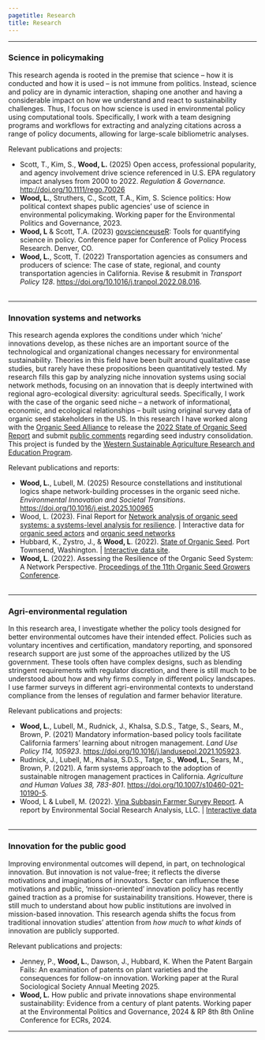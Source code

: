 ```yaml
---
pagetitle: Research
title: Research
---
```

<style type="text/css">
h1.title {
  text-align: center;
}
</style>


*** 

### Science in policymaking

This research agenda is rooted in the premise that science – how it is conducted and how it is used – is not immune from politics. Instead, science and policy are in dynamic interaction, shaping one another and having a considerable impact on how we understand and react to sustainability challenges. Thus, I focus on how science is used in environmental policy using computational tools. Specifically, I work with a team designing programs and workflows for extracting and analyzing citations across a range of policy documents, allowing for large-scale bibliometric analyses.


Relevant publications and projects:  

* Scott, T., Kim, S., **Wood, L.** (2025) Open access, professional popularity, and agency involvement drive science referenced in U.S. EPA regulatory impact analyses from 2000 to 2022. *Regulation & Governance.* [http://doi.org/10.1111/rego.70026](http://doi.org/10.1111/rego.70026)  
* **Wood, L.**, Struthers, C., Scott, T.A., Kim, S. Science politics: How political context shapes public agencies’ use of science in environmental policymaking. Working paper for the Environmental Politics and Governance, 2023.  
* **Wood, L** & Scott, T.A. (2023) [govscienceuseR](https://github.com/govscienceuseR): Tools for quantifying science in policy. Conference paper for Conference of Policy Process Research. Denver, CO.   
* **Wood, L.**, Scott, T. (2022) Transportation agencies as consumers and producers of science: The case of state, regional, and county transportation agencies in California. Revise & resubmit in *Transport Policy 128*. [https://doi.org/10.1016/j.tranpol.2022.08.016](https://doi.org/10.1016/j.tranpol.2022.08.016).   
<br>

*** 

### Innovation systems and networks 

<!---<img height="350" style="float: right; margin-left: 2em;" src="img/field.jpg"> --->

This research agenda explores the conditions under which ‘niche’ innovations develop, as these niches are an important source of the technological and organizational changes necessary for environmental sustainability. Theories in this field have been built around qualitative case studies, but rarely have these propositions been quantitatively tested. My research fills this gap by analyzing niche innovation systems using social network methods, focusing on an innovation that is deeply intertwined with regional agro-ecological diversity: agricultural seeds. Specifically, I work with the case of the organic seed niche – a network of informational, economic, and ecological relationships – built using original survey data of organic seed stakeholders in the US. In this research I have worked along with the [Organic Seed Alliance](https://seedalliance.org/) to release the [2022 State of Organic Seed Report](https://stateoforganicseed.org/state-of-organic-seed-2022/) and submit [public comments](https://seedalliance.org/2022/osa-provides-comments-to-usda-on-corporate-consolidation-and-control-over-seed/) regarding seed industry consolidation. This project is funded by the [Western Sustainable Agriculture Research and Education Program](https://projects.sare.org/sare_project/GW20-216/). 

Relevant publications and reports:  

* **Wood, L.**, Lubell, M. (2025) Resource constellations and institutional logics shape network-building processes in the organic seed niche. *Environmental Innovation and Societal Transitions*. [https://doi.org/10.1016/j.eist.2025.100965](https://doi.org/10.1016/j.eist.2025.100965)   
* Wood, L. (2023). Final Report for [Network analysis of organic seed systems: a systems-level analysis for resilience](https://projects.sare.org/project-reports/gw20-216/). | Interactive data for [organic seed actors](https://liza-wood.shinyapps.io/actors-organic-seed-innovation/) and [organic seed networks](https://liza-wood.shinyapps.io/network-organic-seed-innovation/)  
* Hubbard, K., Zystro, J., & **Wood, L**. (2022). [State of Organic Seed](https://stateoforganicseed.org/state-of-organic-seed-2022/). Port Townsend, Washington. | [Interactive data site](https://organicseed.shinyapps.io/SOSData/). 
* **Wood, L**. (2022). Assessing the Resilience of the Organic Seed System: A Network Perspective. [Proceedings of the 11th Organic Seed Growers Conference](https://seedalliance.org/wp-content/uploads/2022/03/2022-OSGC-Proceedings-Final.pdf).   
<br>

*** 

### Agri-environmental regulation 

In this research area, I investigate whether the policy tools designed for better environmental outcomes have their intended effect. Policies such as voluntary incentives and certification, mandatory reporting, and sponsored research support are just some of the approaches utilized by the US government. These tools often have complex designs, such as blending stringent requirements with regulator discretion, and there is still much to be understood about how and why firms comply in different policy landscapes. I use farmer surveys in different agri-environmental contexts to understand compliance from the lenses of regulation and farmer behavior literature.

Relevant publications and projects:  

* **Wood, L.**, Lubell, M., Rudnick, J., Khalsa, S.D.S., Tatge, S., Sears, M., Brown, P. (2021) Mandatory information-based policy tools facilitate California farmers’ learning about nitrogen management. *Land Use Policy 114, 105923*. [https://doi.org/10.1016/j.landusepol.2021.105923](https://doi.org/10.1016/j.landusepol.2021.105923).  
* Rudnick, J., Lubell, M., Khalsa, S.D.S., Tatge, S., **Wood, L.**, Sears, M., Brown, P. (2021). A farm systems approach to the adoption of sustainable nitrogen management practices in California. *Agriculture and Human Values 38, 783-801*. [https://doi.org/10.1007/s10460-021-10190-5](https://doi.org/10.1007/s10460-021-10190-5).   
* Wood, L & Lubell, M. (2022). [Vina Subbasin Farmer Survey Report](https://www.buttecounty.net/DocumentCenter/View/5316/Agricultural-Irrigation-Efficiency-Study-Report-PDF). A report by Environmental Social Research Analysis, LLC. | [Interactive data](https://liza-wood.shinyapps.io/Vina-interactive-survey/)  
<br>

*** 


### Innovation for the public good

Improving environmental outcomes will depend, in part, on technological innovation. But innovation is not value-free; it reflects the diverse motivations and imaginations of innovators. Sector can influence these motivations and public, 'mission-oriented' innovation policy has recently gained traction as a promise for sustainability transitions. However, there is still much to understand about how public institutions are involved in mission-based innovation. This research agenda shifts the focus from traditional innovation studies' attention from _how much_ to _what kinds_ of innovation are publicly supported. 

Relevant publications and projects:  

* Jenney, P., **Wood, L.**, Dawson, J., Hubbard, K. When the Patent Bargain Fails: An examination of patents on plant varieties and the consequences for follow-on innovation. Working paper at the Rural Sociological Society Annual Meeting 2025.  
* **Wood, L.** How public and private innovations shape environmental sustainability: Evidence from a century of plant patents. Working paper at the Environmental Politics and Governance, 2024 & RP 8th 8th Online Conference for ECRs, 2024. 

*** 


<!---
### Graduate student strike action  

During Fall term of 2022, University of California graduate and post-doctoral unions went on strike to demand higher wagers, stronger protections, and more comprehensive benefits. As a fifth-year graduate student at the time of the strike action, I felt that the claims coming from both the Union and the UC were opaque. In response, I dedicated much of my strike time to digging into the data behind the union's and university's claims throughout the striking and bargaining process.  

My first initiative was [an opinion on the UC strike action vote](posts/uc_strikevote_opinion.html), which evaluated the current wages for graduate students across the US and put them in the context of cost of living the UC union's demands. I also looked into the relationship between [student and faculty salaries at the UC](posts/uc_strikepay_opinion.html), largely in response to faculty resistance at graduate student demands. Following the UC's first official communication since the start of the strike, I drafted a [response to the Provost](https://liza-wood.github.io/posts/response_to_provost_brown.html) to point out the UC's false claims regarding the wages it was offering. Finally, as the Union and the UC began making more compromising proposals, I developed an [interactive pay estimator](https://liza-wood.shinyapps.io/uc_pay_estimator/) to help graduate students understand what these proposals meant for the salaries for the following academic year.  
--->

<!-- Google tag (gtag.js) -->
<script async src="https://www.googletagmanager.com/gtag/js?id=G-HJX1JG1FCV"></script>
<script>
  window.dataLayer = window.dataLayer || [];
  function gtag(){dataLayer.push(arguments);}
  gtag('js', new Date());

  gtag('config', 'G-HJX1JG1FCV');
</script>

